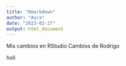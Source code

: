```yaml
---
title: "Rmarkdown"
author: "Aura"
date: "2023-02-27"
output: html_document
---
```

Mis cambios en RStudio
Cambios de Rodrigo


holi
